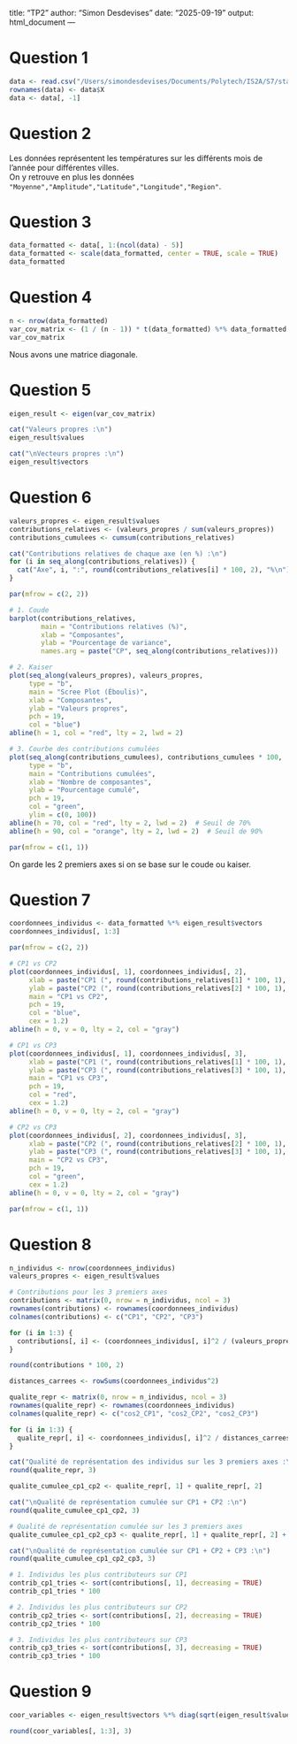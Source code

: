 title: "TP2"
author: "Simon Desdevises"
date: "2025-09-19"
output: html_document
---

# Question 1

```r
data <- read.csv("/Users/simondesdevises/Documents/Polytech/IS2A/S7/stat_exploratoire/TP2/Temperatures.csv", header = TRUE) # nolint
rownames(data) <- data$X
data <- data[, -1]

```

# Question 2

Les données représentent les températures sur les différents mois de l'année pour différentes villes. \
On y retrouve en plus les données `"Moyenne","Amplitude","Latitude","Longitude","Region"`.

# Question 3

```r
data_formatted <- data[, 1:(ncol(data) - 5)]
data_formatted <- scale(data_formatted, center = TRUE, scale = TRUE)
data_formatted
```

# Question 4

```r
n <- nrow(data_formatted)
var_cov_matrix <- (1 / (n - 1)) * t(data_formatted) %*% data_formatted
var_cov_matrix
```

Nous avons une matrice diagonale.

# Question 5

```r
eigen_result <- eigen(var_cov_matrix)

cat("Valeurs propres :\n")
eigen_result$values

cat("\nVecteurs propres :\n")
eigen_result$vectors
```

# Question 6

```r
valeurs_propres <- eigen_result$values
contributions_relatives <- (valeurs_propres / sum(valeurs_propres))
contributions_cumulees <- cumsum(contributions_relatives)

cat("Contributions relatives de chaque axe (en %) :\n")
for (i in seq_along(contributions_relatives)) {
  cat("Axe", i, ":", round(contributions_relatives[i] * 100, 2), "%\n")
}
```

```r
par(mfrow = c(2, 2))

# 1. Coude
barplot(contributions_relatives,
        main = "Contributions relatives (%)",
        xlab = "Composantes",
        ylab = "Pourcentage de variance",
        names.arg = paste("CP", seq_along(contributions_relatives)))

# 2. Kaiser
plot(seq_along(valeurs_propres), valeurs_propres,
     type = "b",
     main = "Scree Plot (Éboulis)",
     xlab = "Composantes",
     ylab = "Valeurs propres",
     pch = 19,
     col = "blue")
abline(h = 1, col = "red", lty = 2, lwd = 2)

# 3. Courbe des contributions cumulées
plot(seq_along(contributions_cumulees), contributions_cumulees * 100,
     type = "b",
     main = "Contributions cumulées",
     xlab = "Nombre de composantes",
     ylab = "Pourcentage cumulé",
     pch = 19,
     col = "green",
     ylim = c(0, 100))
abline(h = 70, col = "red", lty = 2, lwd = 2)  # Seuil de 70%
abline(h = 90, col = "orange", lty = 2, lwd = 2)  # Seuil de 90%

par(mfrow = c(1, 1))
```

On garde les 2 premiers axes si on se base sur le coude ou kaiser.

# Question 7

```r
coordonnees_individus <- data_formatted %*% eigen_result$vectors
coordonnees_individus[, 1:3]
```

```r
par(mfrow = c(2, 2))

# CP1 vs CP2
plot(coordonnees_individus[, 1], coordonnees_individus[, 2],
     xlab = paste("CP1 (", round(contributions_relatives[1] * 100, 1), "% de la variance)", sep = ""), # nolint
     ylab = paste("CP2 (", round(contributions_relatives[2] * 100, 1), "% de la variance)", sep = ""), # nolint
     main = "CP1 vs CP2",
     pch = 19,
     col = "blue",
     cex = 1.2)
abline(h = 0, v = 0, lty = 2, col = "gray")

# CP1 vs CP3
plot(coordonnees_individus[, 1], coordonnees_individus[, 3],
     xlab = paste("CP1 (", round(contributions_relatives[1] * 100, 1), "% de la variance)", sep = ""), # nolint
     ylab = paste("CP3 (", round(contributions_relatives[3] * 100, 1), "% de la variance)", sep = ""), # nolint
     main = "CP1 vs CP3",
     pch = 19,
     col = "red",
     cex = 1.2)
abline(h = 0, v = 0, lty = 2, col = "gray")

# CP2 vs CP3
plot(coordonnees_individus[, 2], coordonnees_individus[, 3],
     xlab = paste("CP2 (", round(contributions_relatives[2] * 100, 1), "% de la variance)", sep = ""), # nolint
     ylab = paste("CP3 (", round(contributions_relatives[3] * 100, 1), "% de la variance)", sep = ""), # nolint
     main = "CP2 vs CP3",
     pch = 19,
     col = "green",
     cex = 1.2)
abline(h = 0, v = 0, lty = 2, col = "gray")

par(mfrow = c(1, 1))
```

# Question 8 

```r
n_individus <- nrow(coordonnees_individus)
valeurs_propres <- eigen_result$values

# Contributions pour les 3 premiers axes
contributions <- matrix(0, nrow = n_individus, ncol = 3)
rownames(contributions) <- rownames(coordonnees_individus)
colnames(contributions) <- c("CP1", "CP2", "CP3")

for (i in 1:3) {
  contributions[, i] <- (coordonnees_individus[, i]^2 / (valeurs_propres[i] * (n_individus - 1))) # nolint: line_length_linter.
}

round(contributions * 100, 2)
```

```r
distances_carrees <- rowSums(coordonnees_individus^2)

qualite_repr <- matrix(0, nrow = n_individus, ncol = 3)
rownames(qualite_repr) <- rownames(coordonnees_individus)
colnames(qualite_repr) <- c("cos2_CP1", "cos2_CP2", "cos2_CP3")

for (i in 1:3) {
  qualite_repr[, i] <- coordonnees_individus[, i]^2 / distances_carrees
}

cat("Qualité de représentation des individus sur les 3 premiers axes :\n")
round(qualite_repr, 3)

qualite_cumulee_cp1_cp2 <- qualite_repr[, 1] + qualite_repr[, 2]

cat("\nQualité de représentation cumulée sur CP1 + CP2 :\n")
round(qualite_cumulee_cp1_cp2, 3)

# Qualité de représentation cumulée sur les 3 premiers axes
qualite_cumulee_cp1_cp2_cp3 <- qualite_repr[, 1] + qualite_repr[, 2] + qualite_repr[, 3] # nolint: line_length_linter.

cat("\nQualité de représentation cumulée sur CP1 + CP2 + CP3 :\n")
round(qualite_cumulee_cp1_cp2_cp3, 3)
```

```r
# 1. Individus les plus contributeurs sur CP1
contrib_cp1_tries <- sort(contributions[, 1], decreasing = TRUE)
contrib_cp1_tries * 100

# 2. Individus les plus contributeurs sur CP2
contrib_cp2_tries <- sort(contributions[, 2], decreasing = TRUE)
contrib_cp2_tries * 100

# 3. Individus les plus contributeurs sur CP3
contrib_cp3_tries <- sort(contributions[, 3], decreasing = TRUE)
contrib_cp3_tries * 100
```

# Question 9

```r
coor_variables <- eigen_result$vectors %*% diag(sqrt(eigen_result$values))

round(coor_variables[, 1:3], 3)
```